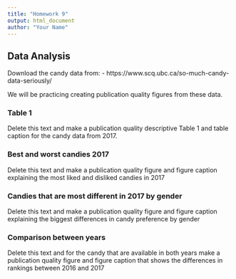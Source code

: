 ```yaml
---
title: "Homework 9"
output: html_document
author: "Your Name"
---
```



## Data Analysis

Download the candy data from: 
  - https://www.scq.ubc.ca/so-much-candy-data-seriously/
  
We will be practicing creating publication quality figures from these data. 
  
### Table 1

Delete this text and make a publication quality descriptive Table 1 and table caption for the candy data from 2017.

### Best and worst candies 2017

Delete this text and make a publication quality figure and figure caption explaining the most liked and disliked candies in 2017

### Candies that are most different in 2017 by gender

Delete this text and make a publication quality figure and figure caption explaining the biggest differences in candy preference by gender

### Comparison between years

Delete this text and for the candy that are available in both years make a publication quality figure and figure caption that shows the differences in
rankings between 2016 and 2017 
